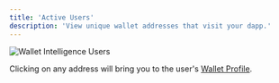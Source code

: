 ```yaml
---
title: 'Active Users'
description: 'View unique wallet addresses that visit your dapp.'
---
```


<Frame>
	<img src="/images/wallet-intelligence-users.png" alt="Wallet Intelligence Users" />
</Frame>

Clicking on any address will bring you to the user's <a href="/features/wallet-intelligence/wallet-profiles">Wallet Profile</a>.